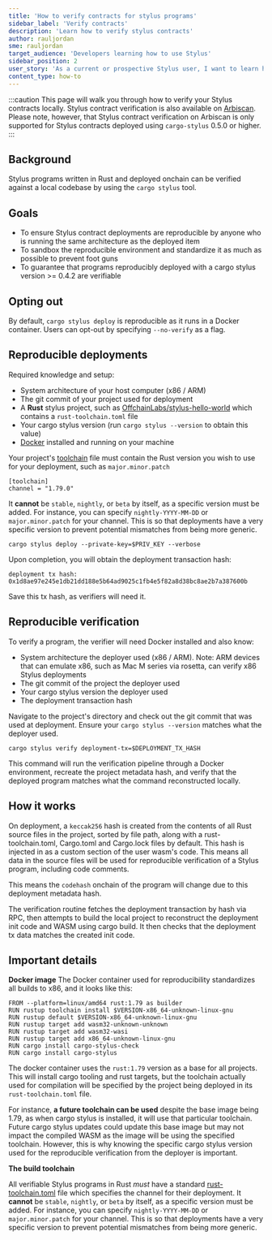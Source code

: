 ```yaml
---
title: 'How to verify contracts for stylus programs'
sidebar_label: 'Verify contracts'
description: 'Learn how to verify stylus contracts'
author: rauljordan
sme: rauljordan
target_audience: 'Developers learning how to use Stylus'
sidebar_position: 2
user_story: 'As a current or prospective Stylus user, I want to learn how to make sure my Stylus contracts deployment are reproducible by anyone running the same environment.'
content_type: how-to
---
```


:::caution
This page will walk you through how to verify your Stylus contracts locally. Stylus contract verification is also available on [Arbiscan](https://arbiscan.io/). Please note, however, that Stylus contract verification on Arbiscan is only supported for Stylus contracts deployed using `cargo-stylus` 0.5.0 or higher. 
:::

## Background

Stylus programs written in Rust and deployed onchain can be verified against a local codebase by using the `cargo stylus` tool.

## Goals

- To ensure Stylus contract deployments are reproducible by anyone who is running the same architecture as the deployed item
- To sandbox the reproducible environment and standardize it as much as possible to prevent foot guns
- To guarantee that programs reproducibly deployed with a cargo stylus version >= 0.4.2 are verifiable

## Opting out

By default, `cargo stylus deploy` is reproducible as it runs in a Docker container. Users can opt-out by specifying `--no-verify` as a flag.

## Reproducible deployments

Required knowledge and setup:

- System architecture of your host computer (x86 / ARM)
- The git commit of your project used for deployment
- A **Rust** stylus project, such as [OffchainLabs/stylus-hello-world](https://github.com/OffchainLabs/stylus-hello-world) which contains a `rust-toolchain.toml` file
- Your cargo stylus version (run `cargo stylus --version` to obtain this value)
- [Docker](https://www.docker.com/) installed and running on your machine

Your project's [toolchain](https://rust-lang.github.io/rustup/overrides.html#the-toolchain-file) file must contain the Rust version you wish to use for your deployment, such as `major.minor.patch`

```
[toolchain]
channel = "1.79.0"
```

It **cannot** be `stable`, `nightly`, or `beta` by itself, as a specific version must be added. For instance, you can specify `nightly-YYYY-MM-DD` or `major.minor.patch` for your channel. This is so that deployments have a very specific version to prevent potential mismatches from being more generic.

```
cargo stylus deploy --private-key=$PRIV_KEY --verbose
```

Upon completion, you will obtain the deployment transaction hash:

```
deployment tx hash: 0x1d8ae97e245e1db21dd188e5b64ad9025c1fb4e5f82a8d38bc8ae2b7a387600b
```

Save this tx hash, as verifiers will need it.

## Reproducible verification

To verify a program, the verifier will need Docker installed and also know:

- System architecture the deployer used (x86 / ARM). Note: ARM devices that can emulate x86, such as Mac M series via rosetta, can verify x86 Stylus deployments
- The git commit of the project the deployer used
- Your cargo stylus version the deployer used
- The deployment transaction hash

Navigate to the project's directory and check out the git commit that was used at deployment. Ensure your `cargo stylus --version` matches what the deployer used.

```
cargo stylus verify deployment-tx=$DEPLOYMENT_TX_HASH
```

This command will run the verification pipeline through a Docker environment, recreate the project metadata hash, and verify that the deployed program matches what the command reconstructed locally.

## How it works

On deployment, a `keccak256` hash is created from the contents of all Rust source files in the project, sorted by file path, along with a rust-toolchain.toml, Cargo.toml and Cargo.lock files by default. This hash is injected in as a custom section of the user wasm's code. This means all data in the source files will be used for reproducible verification of a Stylus program, including code comments.

This means the `codehash` onchain of the program will change due to this deployment metadata hash.

The verification routine fetches the deployment transaction by hash via RPC, then attempts to build the local project to reconstruct the deployment init code and WASM using cargo build. It then checks that the deployment tx data matches the created init code.

## Important details

**Docker image**
The Docker container used for reproducibility standardizes all builds to x86, and it looks like this:

```shell
FROM --platform=linux/amd64 rust:1.79 as builder
RUN rustup toolchain install $VERSION-x86_64-unknown-linux-gnu
RUN rustup default $VERSION-x86_64-unknown-linux-gnu
RUN rustup target add wasm32-unknown-unknown
RUN rustup target add wasm32-wasi
RUN rustup target add x86_64-unknown-linux-gnu
RUN cargo install cargo-stylus-check
RUN cargo install cargo-stylus
```

The docker container uses the `rust:1.79` version as a base for all projects. This will install cargo tooling and rust targets, but the toolchain actually used for compilation will be specified by the project being deployed in its `rust-toolchain.toml` file.

For instance, **a future toolchain can be used** despite the base image being 1.79, as when cargo stylus is installed, it will use that particular toolchain. Future cargo stylus updates could update this base image but may not impact the compiled WASM as the image will be using the specified toolchain. However, this is why knowing the specific cargo stylus version used for the reproducible verification from the deployer is important.

**The build toolchain**

All verifiable Stylus programs in Rust _must_ have a standard [rust-toolchain.toml](https://rust-lang.github.io/rustup/overrides.html#the-toolchain-file) file which specifies the channel for their deployment. It **cannot** be `stable`, `nightly`, or `beta` by itself, as a specific version must be added. For instance, you can specify `nightly-YYYY-MM-DD` or `major.minor.patch` for your channel. This is so that deployments have a very specific version to prevent potential mismatches from being more generic.
